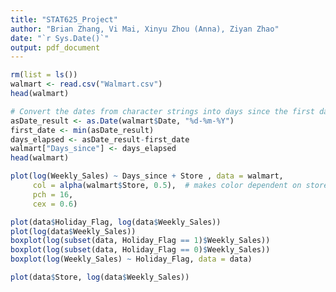 ```yaml
---
title: "STAT625_Project"
author: "Brian Zhang, Vi Mai, Xinyu Zhou (Anna), Ziyan Zhao"
date: "`r Sys.Date()`"
output: pdf_document
---
```

```r
rm(list = ls())
walmart <- read.csv("Walmart.csv")
head(walmart)
```
```r
# Convert the dates from character strings into days since the first date 
asDate_result <- as.Date(walmart$Date, "%d-%m-%Y")
first_date <- min(asDate_result)
days_elapsed <- asDate_result-first_date
walmart["Days_since"] <- days_elapsed
head(walmart)
```
```r
plot(log(Weekly_Sales) ~ Days_since + Store , data = walmart, 
     col = alpha(walmart$Store, 0.5),  # makes color dependent on store 
     pch = 16,
     cex = 0.6)
```





```r
plot(data$Holiday_Flag, log(data$Weekly_Sales))
plot(log(data$Weekly_Sales))
boxplot(log(subset(data, Holiday_Flag == 1)$Weekly_Sales))
boxplot(log(subset(data, Holiday_Flag == 0)$Weekly_Sales))
boxplot(log(Weekly_Sales) ~ Holiday_Flag, data = data)

plot(data$Store, log(data$Weekly_Sales))
```